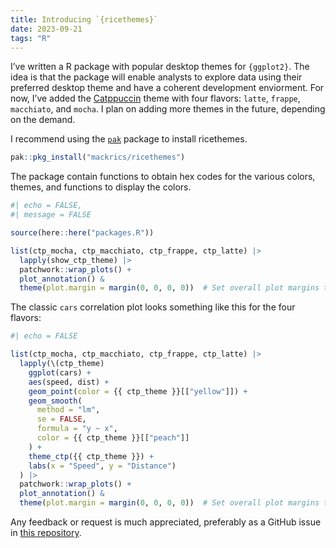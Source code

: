 ```yaml
---
title: Introducing `{ricethemes}`
date: 2023-09-21
tags: "R"
---
```


I've written a R package with popular desktop themes for `{ggplot2}`. The idea
is that the package will enable analysts to explore data using their preferred
desktop theme and have a coherent development enviorment. For now, I've added
the [Catppuccin](https://github.com/catppuccin/catppuccin) theme with four
flavors: `latte`, `frappe`, `macchiato`, and `mocha`. I plan on adding more
themes in the future, depending on the demand.

I recommend using the [`pak`](https://pak.r-lib.org/) package to install
ricethemes.

```r
pak::pkg_install("mackrics/ricethemes")
```

The package contain functions to obtain hex codes for the various colors,
themes, and functions to display the colors.


```r
#| echo = FALSE,
#| message = FALSE

source(here::here("packages.R"))

list(ctp_mocha, ctp_macchiato, ctp_frappe, ctp_latte) |>
  lapply(show_ctp_theme) |>
  patchwork::wrap_plots() +
  plot_annotation() & 
  theme(plot.margin = margin(0, 0, 0, 0))  # Set overall plot margins to zero
```

The classic `cars` correlation plot looks something like this for the four
flavors:

```r
#| echo = FALSE

list(ctp_mocha, ctp_macchiato, ctp_frappe, ctp_latte) |>
  lapply(\(ctp_theme)
    ggplot(cars) +
    aes(speed, dist) +
    geom_point(color = {{ ctp_theme }}[["yellow"]]) +
    geom_smooth(
      method = "lm",
      se = FALSE,
      formula = "y ~ x",
      color = {{ ctp_theme }}[["peach"]]
    ) +
    theme_ctp({{ ctp_theme }}) +
    labs(x = "Speed", y = "Distance")
  ) |>
  patchwork::wrap_plots() +
  plot_annotation() & 
  theme(plot.margin = margin(0, 0, 0, 0))  # Set overall plot margins to zero
```

Any feedback or request is much appreciated, preferably as a GitHub issue in
[this repository](https://github.com/Mackrics/ricethemes/issues).
